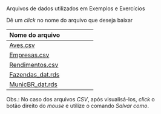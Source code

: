 #  {-}

Arquivos  de dados utilizados em Exemplos e Exercícios

Dê um *click* no nome do arquivo que deseja baixar   

---------- 
Nome do arquivo
----------------------------------------------
[Aves.csv](Dados\Aves.csv)

[Empresas.csv](Dados\Empresas.csv)

[Rendimentos.csv](Dados\Rendimentos.csv)

[Fazendas_dat.rds](Dados\Fazendas_dat.rds)

[MunicBR_dat.rds](Dados\MunicBR_dat.rds)

----------
Obs.: No caso dos arquivos *CSV*, após visualisá-los, *click* o    
botão direito do *mouse* e utilize o comando *Salvar como*.
